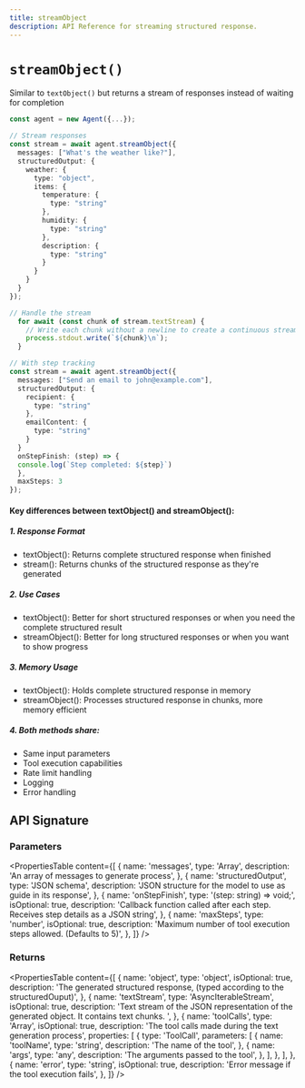 ```yaml
---
title: streamObject
description: API Reference for streaming structured response.
---
```


# `streamObject()`

Similar to `textObject()` but returns a stream of responses instead of waiting for completion

```ts showLineNumbers
const agent = new Agent({...});

// Stream responses
const stream = await agent.streamObject({
  messages: ["What's the weather like?"],
  structuredOutput: {
    weather: {
      type: "object",
      items: {
        temperature: {
          type: "string"
        },
        humidity: {
          type: "string"
        },
        description: {
          type: "string"
        }
      }
    }
  }
});

// Handle the stream
  for await (const chunk of stream.textStream) {
    // Write each chunk without a newline to create a continuous stream
    process.stdout.write(`${chunk}\n`);
  }

// With step tracking
const stream = await agent.streamObject({
  messages: ["Send an email to john@example.com"],
  structuredOutput: {
    recipient: {
      type: "string"
    },
    emailContent: {
      type: "string"
    }
  }
  onStepFinish: (step) => {
  console.log(`Step completed: ${step}`)
  },
  maxSteps: 3
});
```

#### Key differences between textObject() and streamObject():

##### 1. Response Format

- textObject(): Returns complete structured response when finished
- stream(): Returns chunks of the structured response as they're generated

##### 2. Use Cases

- textObject(): Better for short structured responses or when you need the complete structured result
- streamObject(): Better for long structured responses or when you want to show progress

##### 3. Memory Usage

- textObject(): Holds complete structured response in memory
- streamObject(): Processes structured response in chunks, more memory efficient

##### 4. Both methods share:

- Same input parameters
- Tool execution capabilities
- Rate limit handling
- Logging
- Error handling

## API Signature

### Parameters

<PropertiesTable
  content={[
    {
      name: 'messages',
      type: 'Array<string>',
      description: 'An array of messages to generate process',
    },
    {
      name: 'structuredOutput',
      type: 'JSON schema',
      description: 'JSON structure for the model to use as guide in its response',
    },
    {
      name: 'onStepFinish',
      type: '(step: string) => void;',
      isOptional: true,
      description: 'Callback function called after each step. Receives step details as a JSON string',
    },
    {
      name: 'maxSteps',
      type: 'number',
      isOptional: true,
      description: 'Maximum number of tool execution steps allowed. (Defaults to 5)',
    },
  ]}
/>

### Returns

<PropertiesTable
  content={[
    {
      name: 'object',
      type: 'object',
      isOptional: true,
      description: 'The generated structured response, (typed according to the structuredOuput)',
    },
    {
      name: 'textStream',
      type: 'AsyncIterableStream<string>',
      isOptional: true,
      description: 'Text stream of the JSON representation of the generated object. It contains text chunks. ',
    },
    {
      name: 'toolCalls',
      type: 'Array<ToolCall>',
      isOptional: true,
      description: 'The tool calls made during the text generation process',
      properties: [
        {
          type: 'ToolCall',
          parameters: [
            {
              name: 'toolName',
              type: 'string',
              description: 'The name of the tool',
            },
            {
              name: 'args',
              type: 'any',
              description: 'The arguments passed to the tool',
            },
          ],
        },
      ],
    },
    {
      name: 'error',
      type: 'string',
      isOptional: true,
      description: 'Error message if the tool execution fails',
    },
  ]}
/>
